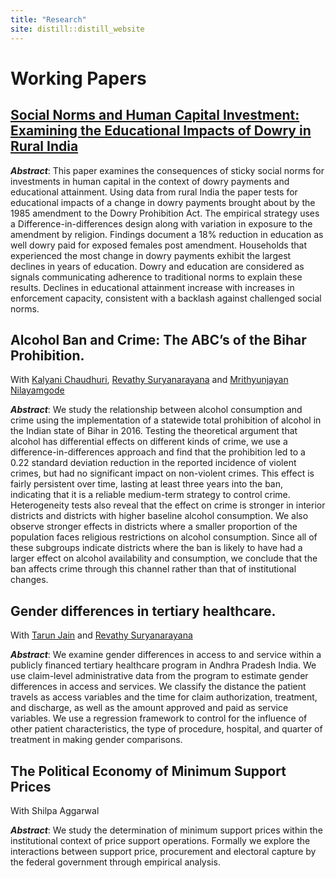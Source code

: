 ```yaml
---
title: "Research"
site: distill::distill_website
---
```

# Working Papers

## [Social Norms and Human Capital Investment: Examining the Educational Impacts of Dowry in Rural India](files/Dowry_and_Education.pdf){target="_blank"}

***Abstract***: This paper examines the consequences of sticky social norms for investments in human capital in the context of dowry payments and educational attainment. Using data from rural India the paper tests for educational impacts of a change in dowry payments brought about by the 1985 amendment to the Dowry Prohibition Act. The empirical strategy uses a Difference-in-differences design along with variation in exposure to the amendment by religion. Findings document a 18\% reduction in education as well dowry paid for exposed females post amendment. Households that experienced the most change in dowry payments exhibit the largest declines in years of education. Dowry and education are considered as signals communicating adherence to traditional norms to explain these results. Declines in educational attainment increase with increases in enforcement capacity, consistent with a backlash against challenged social norms.

## Alcohol Ban and Crime: The ABC's of the Bihar Prohibition. 

With [Kalyani Chaudhuri](https://economics.ucdavis.edu/people/kalyanic){target="_blank"}, [Revathy Suryanarayana](https://revathy-suryanarayana.github.io/){target="_blank"} and [Mrithyunjayan Nilayamgode](https://economics.virginia.edu/people/profile/mn4yk){target="_blank"}

***Abstract***: We study the relationship between alcohol consumption and crime using the implementation of a statewide total prohibition of alcohol in the Indian state of Bihar in 2016. Testing the theoretical argument that alcohol has differential effects on different kinds of crime, we use a difference-in-differences approach and find that the prohibition led to a 0.22 standard deviation reduction in the reported incidence of violent crimes, but had no significant impact on non-violent crimes. This effect is fairly persistent over time, lasting at least three years into the ban, indicating that it is a reliable medium-term strategy to control crime. Heterogeneity tests also reveal that the effect on crime is stronger in interior districts and districts with higher baseline alcohol consumption. We also observe stronger effects in districts where a smaller proportion of the population faces religious restrictions on alcohol consumption. Since all of these subgroups indicate districts where the ban is likely to have had a larger effect on alcohol availability and consumption, we conclude that the ban affects crime through this channel rather than that of institutional changes.


## Gender differences in tertiary healthcare.

With [Tarun Jain](https://sites.google.com/virginia.edu/tarunjain/home?authuser=0){target="_blank"} and [Revathy Suryanarayana](https://revathy-suryanarayana.github.io/){target="_blank"}

***Abstract***: We examine gender differences in access to and service within a publicly financed tertiary healthcare program in Andhra Pradesh India. We use claim-level administrative data from the program to estimate gender differences in access and services. We classify the distance the patient travels as access variables and the time for claim authorization, treatment, and discharge, as well as the amount approved and paid as service variables. We use a regression framework to control for the influence of other patient characteristics, the type of procedure, hospital, and quarter of treatment in making gender comparisons.

## The Political Economy of Minimum Support Prices

With Shilpa Aggarwal

***Abstract***: We study the determination of minimum support prices within the institutional context of price support
operations. Formally we explore the interactions between support price, procurement and electoral capture by
the federal government through empirical analysis.

